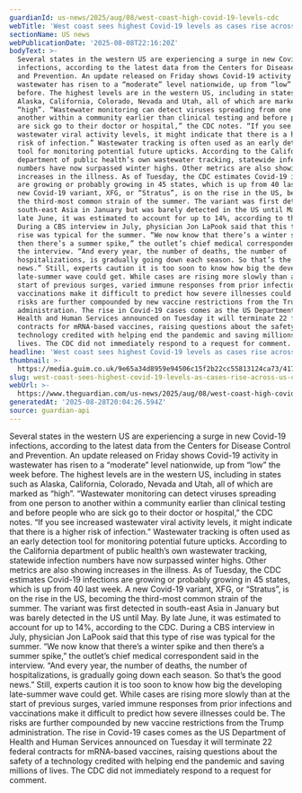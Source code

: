 ```yaml
---
guardianId: us-news/2025/aug/08/west-coast-high-covid-19-levels-cdc
webTitle: 'West coast sees highest Covid-19 levels as cases rise across US, CDC data says'
sectionName: US news
webPublicationDate: '2025-08-08T22:16:20Z'
bodyText: >-
  Several states in the western US are experiencing a surge in new Covid-19
  infections, according to the latest data from the Centers for Disease Control
  and Prevention. An update released on Friday shows Covid-19 activity in
  wastewater has risen to a “moderate” level nationwide, up from “low” the week
  before. The highest levels are in the western US, including in states such as
  Alaska, California, Colorado, Nevada and Utah, all of which are marked as
  “high”. “Wastewater monitoring can detect viruses spreading from one person to
  another within a community earlier than clinical testing and before people who
  are sick go to their doctor or hospital,” the CDC notes. “If you see increased
  wastewater viral activity levels, it might indicate that there is a higher
  risk of infection.” Wastewater tracking is often used as an early detection
  tool for monitoring potential future upticks. According to the California
  department of public health’s own wastewater tracking, statewide infection
  numbers have now surpassed winter highs. Other metrics are also showing
  increases in the illness. As of Tuesday, the CDC estimates Covid-19 infections
  are growing or probably growing in 45 states, which is up from 40 last week. A
  new Covid-19 variant, XFG, or “Stratus”, is on the rise in the US, becoming
  the third-most common strain of the summer. The variant was first detected in
  south-east Asia in January but was barely detected in the US until May. By
  late June, it was estimated to account for up to 14%, according to the CDC.
  During a CBS interview in July, physician Jon LaPook said that this type of
  rise was typical for the summer. “We now know that there’s a winter spike and
  then there’s a summer spike,” the outlet’s chief medical correspondent said in
  the interview. “And every year, the number of deaths, the number of
  hospitalizations, is gradually going down each season. So that’s the good
  news.” Still, experts caution it is too soon to know how big the developing
  late-summer wave could get. While cases are rising more slowly than at the
  start of previous surges, varied immune responses from prior infections and
  vaccinations make it difficult to predict how severe illnesses could be. The
  risks are further compounded by new vaccine restrictions from the Trump
  administration. The rise in Covid-19 cases comes as the US Department of
  Health and Human Services announced on Tuesday it will terminate 22 federal
  contracts for mRNA-based vaccines, raising questions about the safety of a
  technology credited with helping end the pandemic and saving millions of
  lives. The CDC did not immediately respond to a request for comment.
headline: 'West coast sees highest Covid-19 levels as cases rise across US, CDC data says'
thumbnail: >-
  https://media.guim.co.uk/9e65a34d8959e94506c15f2b22cc55813124ca73/417_0_4167_3335/500.jpg
slug: west-coast-sees-highest-covid-19-levels-as-cases-rise-across-us-cdc-data-says
webUrl: >-
  https://www.theguardian.com/us-news/2025/aug/08/west-coast-high-covid-19-levels-cdc
generatedAt: '2025-08-28T20:04:26.594Z'
source: guardian-api
---
```

Several states in the western US are experiencing a surge in new Covid-19 infections, according to the latest data from the Centers for Disease Control and Prevention. An update released on Friday shows Covid-19 activity in wastewater has risen to a “moderate” level nationwide, up from “low” the week before. The highest levels are in the western US, including in states such as Alaska, California, Colorado, Nevada and Utah, all of which are marked as “high”. “Wastewater monitoring can detect viruses spreading from one person to another within a community earlier than clinical testing and before people who are sick go to their doctor or hospital,” the CDC notes. “If you see increased wastewater viral activity levels, it might indicate that there is a higher risk of infection.” Wastewater tracking is often used as an early detection tool for monitoring potential future upticks. According to the California department of public health’s own wastewater tracking, statewide infection numbers have now surpassed winter highs. Other metrics are also showing increases in the illness. As of Tuesday, the CDC estimates Covid-19 infections are growing or probably growing in 45 states, which is up from 40 last week. A new Covid-19 variant, XFG, or “Stratus”, is on the rise in the US, becoming the third-most common strain of the summer. The variant was first detected in south-east Asia in January but was barely detected in the US until May. By late June, it was estimated to account for up to 14%, according to the CDC. During a CBS interview in July, physician Jon LaPook said that this type of rise was typical for the summer. “We now know that there’s a winter spike and then there’s a summer spike,” the outlet’s chief medical correspondent said in the interview. “And every year, the number of deaths, the number of hospitalizations, is gradually going down each season. So that’s the good news.” Still, experts caution it is too soon to know how big the developing late-summer wave could get. While cases are rising more slowly than at the start of previous surges, varied immune responses from prior infections and vaccinations make it difficult to predict how severe illnesses could be. The risks are further compounded by new vaccine restrictions from the Trump administration. The rise in Covid-19 cases comes as the US Department of Health and Human Services announced on Tuesday it will terminate 22 federal contracts for mRNA-based vaccines, raising questions about the safety of a technology credited with helping end the pandemic and saving millions of lives. The CDC did not immediately respond to a request for comment.
